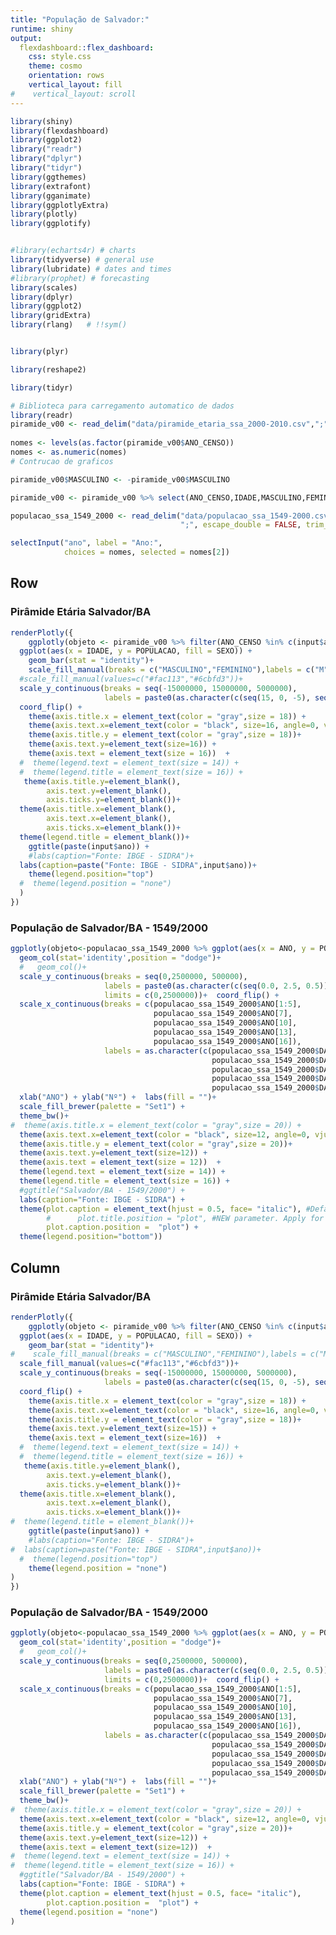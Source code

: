 ```yaml
---
title: "População de Salvador:"
runtime: shiny
output: 
  flexdashboard::flex_dashboard:
    css: style.css
    theme: cosmo
    orientation: rows
    vertical_layout: fill
#    vertical_layout: scroll
---
```




```r
library(shiny)
library(flexdashboard)
library(ggplot2)
library("readr")
library("dplyr")
library("tidyr")
library(ggthemes)
library(extrafont)
library(gganimate)
library(ggplotlyExtra)
library(plotly)
library(ggplotify)


#library(echarts4r) # charts
library(tidyverse) # general use
library(lubridate) # dates and times
#library(prophet) # forecasting
library(scales)
library(dplyr)
library(ggplot2)
library(gridExtra)
library(rlang)   # !!sym()


library(plyr)

library(reshape2)

library(tidyr)

# Biblioteca para carregamento automatico de dados 
library(readr)
piramide_v00 <- read_delim("data/piramide_etaria_ssa_2000-2010.csv",";", escape_double = FALSE, locale = locale(encoding = "ISO-8859-1"),trim_ws = TRUE)
               
nomes <- levels(as.factor(piramide_v00$ANO_CENSO))
nomes <- as.numeric(nomes)
# Contrucao de graficos

piramide_v00$MASCULINO <- -piramide_v00$MASCULINO

piramide_v00 <- piramide_v00 %>% select(ANO_CENSO,IDADE,MASCULINO,FEMININO) %>% gather(SEXO,POPULACAO,-ANO_CENSO,-IDADE)

populacao_ssa_1549_2000 <- read_delim("data/populacao_ssa_1549-2000.csv",
                                      ";", escape_double = FALSE, trim_ws = TRUE)

```



```r
selectInput("ano", label = "Ano:",
            choices = nomes, selected = nomes[2])
```
Row 
---------------------------------------------------------------
### Pirâmide Etária Salvador/BA
```r
renderPlotly({
	ggplotly(objeto <- piramide_v00 %>% filter(ANO_CENSO %in% c(input$ano)) %>%
  ggplot(aes(x = IDADE, y = POPULACAO, fill = SEXO)) +
    geom_bar(stat = "identity")+
    scale_fill_manual(breaks = c("MASCULINO","FEMININO"),labels = c("M","F"),values=c("#fac113","#6cbfd3"))+
  #scale_fill_manual(values=c("#fac113","#6cbfd3"))+
  scale_y_continuous(breaks = seq(-15000000, 15000000, 5000000),
                     labels = paste0(as.character(c(seq(15, 0, -5), seq(5, 15, 5))), "m")) +
  coord_flip() +
    theme(axis.title.x = element_text(color = "gray",size = 18)) +
    theme(axis.text.x=element_text(color = "black", size=16, angle=0, vjust=.8, hjust=0.8)) +
    theme(axis.title.y = element_text(color = "gray",size = 18))+
    theme(axis.text.y=element_text(size=16)) +
    theme(axis.text = element_text(size = 16))  +
  #  theme(legend.text = element_text(size = 14)) +
  #  theme(legend.title = element_text(size = 16)) +
   theme(axis.title.y=element_blank(),
        axis.text.y=element_blank(),
        axis.ticks.y=element_blank())+
  theme(axis.title.x=element_blank(),
        axis.text.x=element_blank(),
        axis.ticks.x=element_blank())+
  theme(legend.title = element_blank())+
    ggtitle(paste(input$ano)) +
    #labs(caption="Fonte: IBGE - SIDRA")+
  labs(caption=paste("Fonte: IBGE - SIDRA",input$ano))+
    theme(legend.position="top")
  #  theme(legend.position = "none")
  )
})
```

### População de Salvador/BA - 1549/2000
```r
ggplotly(objeto<-populacao_ssa_1549_2000 %>% ggplot(aes(x = ANO, y = POPULACAO)) +
  geom_col(stat='identity',position = "dodge")+
  #   geom_col()+
  scale_y_continuous(breaks = seq(0,2500000, 500000),
                     labels = paste0(as.character(c(seq(0.0, 2.5, 0.5))), "M"),
                     limits = c(0,2500000))+  coord_flip() +
  scale_x_continuous(breaks = c(populacao_ssa_1549_2000$ANO[1:5],
                                populacao_ssa_1549_2000$ANO[7],
                                populacao_ssa_1549_2000$ANO[10],
                                populacao_ssa_1549_2000$ANO[13],
                                populacao_ssa_1549_2000$ANO[16]),
                     labels = as.character(c(populacao_ssa_1549_2000$DATA[1:5],
                                             populacao_ssa_1549_2000$DATA[7],
                                             populacao_ssa_1549_2000$DATA[10],
                                             populacao_ssa_1549_2000$DATA[13],
                                             populacao_ssa_1549_2000$DATA[16]))) +
  xlab("ANO") + ylab("Nº") +  labs(fill = "")+
  scale_fill_brewer(palette = "Set1") +
  theme_bw()+
#  theme(axis.title.x = element_text(color = "gray",size = 20)) +
  theme(axis.text.x=element_text(color = "black", size=12, angle=0, vjust=.8, hjust=0.8)) +
  theme(axis.title.y = element_text(color = "gray",size = 20))+
  theme(axis.text.y=element_text(size=12)) +
  theme(axis.text = element_text(size = 12))  +
  theme(legend.text = element_text(size = 14)) +
  theme(legend.title = element_text(size = 16)) +
  #ggtitle("Salvador/BA - 1549/2000") +
  labs(caption="Fonte: IBGE - SIDRA") +
  theme(plot.caption = element_text(hjust = 0.5, face= "italic"), #Default is hjust=1
        #      plot.title.position = "plot", #NEW parameter. Apply for subtitle too.
        plot.caption.position =  "plot") +
  theme(legend.position="bottom"))
```


Column {.tabset .mobile}
-------------------------------------

### Pirâmide Etária Salvador/BA {.mobile}
```r
renderPlotly({
	ggplotly(objeto <- piramide_v00 %>% filter(ANO_CENSO %in% c(input$ano)) %>%
  ggplot(aes(x = IDADE, y = POPULACAO, fill = SEXO)) +
    geom_bar(stat = "identity")+
#    scale_fill_manual(breaks = c("MASCULINO","FEMININO"),labels = c("M","F"),values=c("#fac113","#6cbfd3"))+
  scale_fill_manual(values=c("#fac113","#6cbfd3"))+
  scale_y_continuous(breaks = seq(-15000000, 15000000, 5000000),
                     labels = paste0(as.character(c(seq(15, 0, -5), seq(5, 15, 5))), "m")) +
  coord_flip() +
    theme(axis.title.x = element_text(color = "gray",size = 18)) +
    theme(axis.text.x=element_text(color = "black", size=16, angle=0, vjust=.8, hjust=0.8)) +
    theme(axis.title.y = element_text(color = "gray",size = 18))+
    theme(axis.text.y=element_text(size=15)) +
    theme(axis.text = element_text(size=16))  +
  #  theme(legend.text = element_text(size = 14)) +
  #  theme(legend.title = element_text(size = 16)) +
   theme(axis.title.y=element_blank(),
        axis.text.y=element_blank(),
        axis.ticks.y=element_blank())+
  theme(axis.title.x=element_blank(),
        axis.text.x=element_blank(),
        axis.ticks.x=element_blank())+
#  theme(legend.title = element_blank())+
    ggtitle(paste(input$ano)) +
    #labs(caption="Fonte: IBGE - SIDRA")+
#  labs(caption=paste("Fonte: IBGE - SIDRA",input$ano))+
  #  theme(legend.position="top")
    theme(legend.position = "none")
)
})
```

### População de Salvador/BA - 1549/2000 {.mobile}
```r
ggplotly(objeto<-populacao_ssa_1549_2000 %>% ggplot(aes(x = ANO, y = POPULACAO)) +
  geom_col(stat='identity',position = "dodge")+
  #   geom_col()+
  scale_y_continuous(breaks = seq(0,2500000, 500000),
                     labels = paste0(as.character(c(seq(0.0, 2.5, 0.5))), "M"),
                     limits = c(0,2500000))+  coord_flip() +
  scale_x_continuous(breaks = c(populacao_ssa_1549_2000$ANO[1:5],
                                populacao_ssa_1549_2000$ANO[7],
                                populacao_ssa_1549_2000$ANO[10],
                                populacao_ssa_1549_2000$ANO[13],
                                populacao_ssa_1549_2000$ANO[16]),
                     labels = as.character(c(populacao_ssa_1549_2000$DATA[1:5],
                                             populacao_ssa_1549_2000$DATA[7],
                                             populacao_ssa_1549_2000$DATA[10],
                                             populacao_ssa_1549_2000$DATA[13],
                                             populacao_ssa_1549_2000$DATA[16]))) +
  xlab("ANO") + ylab("Nº") +  labs(fill = "")+
  scale_fill_brewer(palette = "Set1") +
  theme_bw()+
#  theme(axis.title.x = element_text(color = "gray",size = 20)) +
  theme(axis.text.x=element_text(color = "black", size=12, angle=0, vjust=.8, hjust=0.8)) +
  theme(axis.title.y = element_text(color = "gray",size = 20))+
  theme(axis.text.y=element_text(size=12)) +
  theme(axis.text = element_text(size=12))  +
#  theme(legend.text = element_text(size = 14)) +
#  theme(legend.title = element_text(size = 16)) +
  #ggtitle("Salvador/BA - 1549/2000") +
  labs(caption="Fonte: IBGE - SIDRA") +
  theme(plot.caption = element_text(hjust = 0.5, face= "italic"), 
        plot.caption.position =  "plot") +
  theme(legend.position = "none")
)
```


